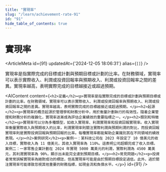 ```yaml
---
title: "實現率"
slug: "/learn/achievement-rate-91"
id: "91"
hide_table_of_contents: true
---
```



# 實現率

<ArticleMeta id={91} updatedAt={'2024-12-05 18:06:31'} alias={`[]`} />
<div className='border-solid border-b border-t-0 my-4 border-[var(--ifm-color-gray-300)]' />

實現率是指實際完成的目標或計劃與預期目標或計劃的比率。在財務領域，實現率可以表示實際收入、利潤或投資回報率與預期收入、利潤或投資回報率之間的差異。實現率越高，表明實際完成的目標越接近或超過預期。

<AIContent content={`<h2>定義</h2><p>實現率是指實際完成的目標或計劃與預期目標或計劃的比率。在財務領域，實現率可以表示實際收入、利潤或投資回報率與預期收入、利潤或投資回報率之間的差異。實現率越高，表明實際完成的目標越接近或超過預期。</p><h2>起源</h2><p>實現率的概念起源於管理學和財務分析中，用於衡量計劃執行的有效性。隨着企業管理和財務分析的複雜化，實現率逐漸成為評估企業績效的重要指標之一。</p><h2>類別和特徵</h2><p>實現率可以分為多種類型，如收入實現率、利潤實現率和投資回報實現率。收入實現率衡量實際收入與預期收入的比率，利潤實現率則關注實際利潤與預期利潤的對比，而投資回報實現率則是實際投資回報與預期回報的比率。每種實現率都能幫助企業識別其在不同領域的績效表現。</p><h2>案例研究</h2><p>案例一：某科技公司在 2023 年設定了 10 億美元的收入目標，實際收入為 11 億美元，其收入實現率為 110%。這表明公司超額完成了收入目標。案例二：一家零售企業計劃在 2024 年實現 5000 萬美元的利潤，實際利潤為 4500 萬美元，其利潤實現率為 90%，顯示出未能完全達到預期目標。</p><h2>常見問題</h2><p>投資者常常誤解實現率為絕對成功的標誌，但高實現率可能是由於預期目標設定過低。此外，過於關注實現率可能導致忽視其他重要的財務指標，如現金流和負債水平。</p>`} id={91} />
